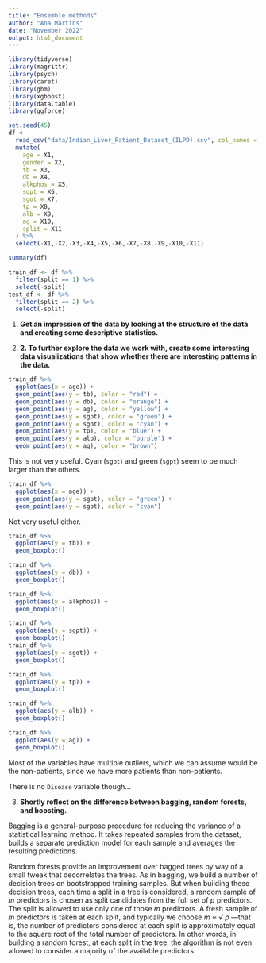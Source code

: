 ```yaml
---
title: "Ensemble methods"
author: "Ana Martins"
date: "November 2022"
output: html_document
---
```


```r
library(tidyverse)
library(magrittr)
library(psych)
library(caret)
library(gbm)
library(xgboost)
library(data.table)
library(ggforce)
```

```r
set.seed(45)
df <-
  read_csv("data/Indian_Liver_Patient_Dataset_(ILPD).csv", col_names = FALSE) %>%
  mutate(
    age = X1,
    gender = X2,
    tb = X3,
    db = X4,
    alkphos = X5,
    sgpt = X6,
    sgot = X7,
    tp = X8,
    alb = X9,
    ag = X10,
    split = X11
  ) %>%
  select(-X1,-X2,-X3,-X4,-X5,-X6,-X7,-X8,-X9,-X10,-X11)
```

```r
summary(df)

train_df <- df %>%
  filter(split == 1) %>%
  select(-split)
test_df <- df %>%
  filter(split == 2) %>%
  select(-split)
```

1. **Get an impression of the data by looking at the structure of the data and creating some descriptive statistics.**

2. **2. To further explore the data we work with, create some interesting data visualizations that show whether there are interesting patterns in the data.**

```r
train_df %>% 
  ggplot(aes(x = age)) +
  geom_point(aes(y = tb), color = "red") +
  geom_point(aes(y = db), color = "orange") +
  geom_point(aes(y = ag), color = "yellow") +
  geom_point(aes(y = sgpt), color = "green") +
  geom_point(aes(y = sgot), color = "cyan") +
  geom_point(aes(y = tp), color = "blue") +
  geom_point(aes(y = alb), color = "purple") +
  geom_point(aes(y = ag), color = "brown")
```

This is not very useful. Cyan (`sgot`) and green (`sgpt`) seem to be much larger than the others.

```r
train_df %>% 
  ggplot(aes(x = age)) +
  geom_point(aes(y = sgpt), color = "green") +
  geom_point(aes(y = sgot), color = "cyan")
```

Not very useful either.

```r
train_df %>% 
  ggplot(aes(y = tb)) +
  geom_boxplot()

train_df %>% 
  ggplot(aes(y = db)) +
  geom_boxplot()

train_df %>% 
  ggplot(aes(y = alkphos)) +
  geom_boxplot()

train_df %>% 
  ggplot(aes(y = sgpt)) +
  geom_boxplot()
train_df %>% 
  ggplot(aes(y = sgot)) +
  geom_boxplot()

train_df %>% 
  ggplot(aes(y = tp)) +
  geom_boxplot()

train_df %>% 
  ggplot(aes(y = alb)) +
  geom_boxplot()

train_df %>% 
  ggplot(aes(y = ag)) +
  geom_boxplot()
```

Most of the variables have multiple outliers, which we can assume would be the non-patients, since we have more patients than non-patients.

There is no `Disease` variable though...

3. **Shortly reflect on the difference between bagging, random forests, and boosting.**

Bagging is a general-purpose procedure for reducing the variance of a statistical learning method. It takes repeated samples from the dataset, builds a separate prediction model for each sample and averages the resulting predictions.

Random forests provide an improvement over bagged trees by way of a small tweak that decorrelates the trees. As in bagging, we build a number of decision trees on bootstrapped training samples. But when building these decision trees, each time a split in a tree is considered, a random sample of *m* predictors is chosen as split candidates from the full set of *p* predictors. The split is allowed to use only one of those *m* predictors. A fresh sample of *m* predictors is taken at each split, and typically we choose *m ≈ √ p* —that is, the number of predictors considered at each split is approximately equal to the square root of the total number of predictors. In other words, in building a random forest, at each split in the tree,
the algorithm is not even allowed to consider a majority of the available predictors.